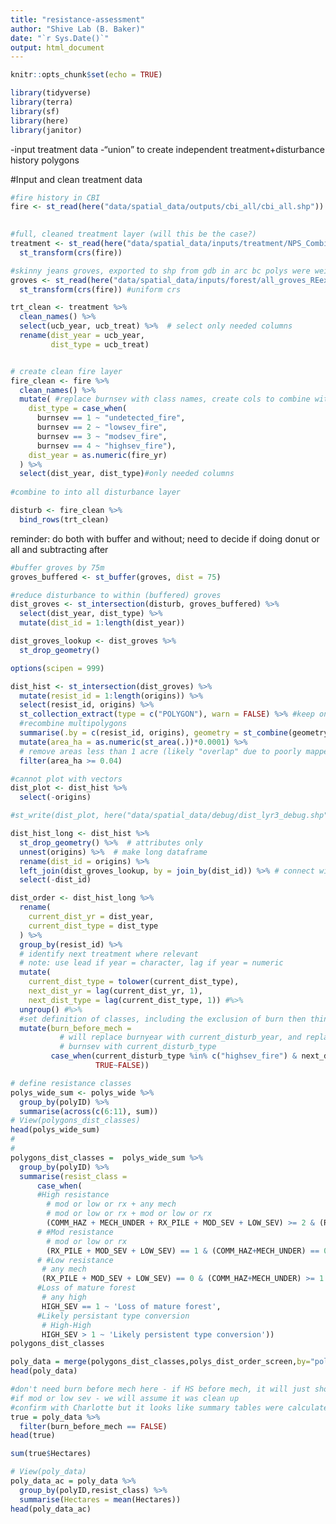 ```yaml
---
title: "resistance-assessment"
author: "Shive Lab (B. Baker)"
date: "`r Sys.Date()`"
output: html_document
---
```


```r
knitr::opts_chunk$set(echo = TRUE)

library(tidyverse)
library(terra)
library(sf)
library(here)
library(janitor)

```

-input treatment data
-"union" to create independent treatment+disturbance history polygons



#Input and clean treatment data


```r

#fire history in CBI
fire <- st_read(here("data/spatial_data/outputs/cbi_all/cbi_all.shp"))
 

#full, cleaned treatment layer (will this be the case?)
treatment <- st_read(here("data/spatial_data/inputs/treatment/NPS_Combined_TrtFile_1966_2023_repaired/NPS_Combined_TrtFile_1966_2023_repaired.shp")) %>% 
  st_transform(crs(fire))

#skinny jeans groves, exported to shp from gdb in arc bc polys were weird
groves <- st_read(here("data/spatial_data/inputs/forest/all_groves_REexported.shp")) %>%
  st_transform(crs(fire)) #uniform crs

```

```r

trt_clean <- treatment %>% 
  clean_names() %>%
  select(ucb_year, ucb_treat) %>%  # select only needed columns
  rename(dist_year = ucb_year,
         dist_type = ucb_treat)



```


```r

# create clean fire layer
fire_clean <- fire %>% 
  clean_names() %>% 
  mutate( #replace burnsev with class names, create cols to combine with trt
    dist_type = case_when(
      burnsev == 1 ~ "undetected_fire",
      burnsev == 2 ~ "lowsev_fire",
      burnsev == 3 ~ "modsev_fire",
      burnsev == 4 ~ "highsev_fire"),
    dist_year = as.numeric(fire_yr)
  ) %>% 
  select(dist_year, dist_type)#only needed columns
  
#combine to into all disturbance layer

disturb <- fire_clean %>% 
  bind_rows(trt_clean)

```


reminder: do both with buffer and without; need to decide if doing donut or all and subtracting after
```r

#buffer groves by 75m
groves_buffered <- st_buffer(groves, dist = 75)

#reduce disturbance to within (buffered) groves
dist_groves <- st_intersection(disturb, groves_buffered) %>% 
  select(dist_year, dist_type) %>% 
  mutate(dist_id = 1:length(dist_year))

dist_groves_lookup <- dist_groves %>% 
  st_drop_geometry()

```

```r

options(scipen = 999)

dist_hist <- st_intersection(dist_groves) %>% 
  mutate(resist_id = 1:length(origins)) %>% 
  select(resist_id, origins) %>% 
  st_collection_extract(type = c("POLYGON"), warn = FALSE) %>% #keep only polys
  #recombine multipolygons
  summarise(.by = c(resist_id, origins), geometry = st_combine(geometry)) %>% 
  mutate(area_ha = as.numeric(st_area(.))*0.0001) %>% 
  # remove areas less than 1 acre (likely "overlap" due to poorly mapped edges)
  filter(area_ha >= 0.04) 

#cannot plot with vectors
dist_plot <- dist_hist %>%
  select(-origins)

#st_write(dist_plot, here("data/spatial_data/debug/dist_lyr3_debug.shp"), append = F)

dist_hist_long <- dist_hist %>% 
  st_drop_geometry() %>%  # attributes only
  unnest(origins) %>%  # make long dataframe
  rename(dist_id = origins) %>% 
  left_join(dist_groves_lookup, by = join_by(dist_id)) %>% # connect with disturbance attributes
  select(-dist_id)

```


```r
dist_order <- dist_hist_long %>% 
  rename(
    current_dist_yr = dist_year,
    current_dist_type = dist_type
  ) %>% 
  group_by(resist_id) %>%
  # identify next treatment where relevant
  # note: use lead if year = character, lag if year = numeric
  mutate(
    current_dist_type = tolower(current_dist_type),
    next_dist_yr = lag(current_dist_yr, 1),
    next_dist_type = lag(current_dist_type, 1)) #%>%
  ungroup() #%>%
  #set definition of classes, including the exclusion of burn then thin
  mutate(burn_before_mech = 
           # will replace burnyear with current_disturb_year, and replace 
           # burnsev with current_disturb_type
         case_when(current_disturb_type %in% c("highsev_fire") & next_disturb_type %in% c("COMM_HAZ","MECH_UNDR","RX_PILE") ~TRUE,
                   TRUE~FALSE))

```




```r

# define resistance classes
polys_wide_sum <- polys_wide %>%
  group_by(polyID) %>%
  summarise(across(c(6:11), sum))
# View(polygons_dist_classes)
head(polys_wide_sum)
#   
#   
polygons_dist_classes =  polys_wide_sum %>%
  group_by(polyID) %>%
  summarise(resist_class =
      case_when(
      #High resistance
        # mod or low or rx + any mech
        # mod or low or rx + mod or low or rx
        (COMM_HAZ + MECH_UNDER + RX_PILE + MOD_SEV + LOW_SEV) >= 2 & (RX_PILE + MOD_SEV + LOW_SEV)>=1 & HIGH_SEV == 0 ~ 'High resistance',
      # #Mod resistance
        # mod or low or rx
        (RX_PILE + MOD_SEV + LOW_SEV) == 1 & (COMM_HAZ+MECH_UNDER) == 0 & HIGH_SEV == 0 ~ 'Moderate resistance',
      # #Low resistance
       # any mech
       (RX_PILE + MOD_SEV + LOW_SEV) == 0 & (COMM_HAZ+MECH_UNDER) >= 1 & HIGH_SEV == 0 ~ 'Low resistance',
      #Loss of mature forest
       # any high
       HIGH_SEV == 1 ~ 'Loss of mature forest',
      #Likely persistant type conversion
       # High-High
       HIGH_SEV > 1 ~ 'Likely persistent type conversion'))
polygons_dist_classes

poly_data = merge(polygons_dist_classes,polys_dist_order_screen,by="polyID",all=FALSE)
head(poly_data)

#don't need burn before mech here - if HS before mech, it will just show loss of forest
#if mod or low sev - we will assume it was clean up
#confirm with Charlotte but it looks like summary tables were calculated annually as appropriate
true = poly_data %>%
  filter(burn_before_mech == FALSE)
head(true)

sum(true$Hectares)

# View(poly_data)
poly_data_ac = poly_data %>%
  group_by(polyID,resist_class) %>%
  summarise(Hectares = mean(Hectares))
head(poly_data_ac)
```










